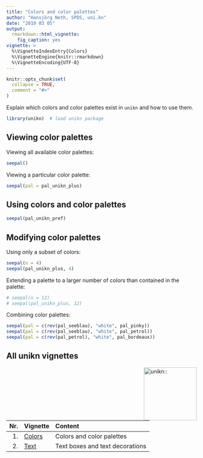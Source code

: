 ```yaml
---
title: "Colors and color palettes"
author: "Hansjörg Neth, SPDS, uni.kn"
date: "2019 03 05"
output: 
  rmarkdown::html_vignette: 
    fig_caption: yes
vignette: > 
  %\VignetteIndexEntry{Colors}
  %\VignetteEngine{knitr::rmarkdown}
  %\VignetteEncoding{UTF-8}
---
```


```r
knitr::opts_chunk$set(
  collapse = TRUE,
  comment = "#>"
)
```

Explain which colors and color palettes exist in `unikn` and how to use them.

```r
library(unikn)  # load unikn package
```

## Viewing color palettes

Viewing all available color palettes:

```r
seepal()
```

Viewing a particular color palette:

```r
seepal(pal = pal_unikn_plus)
```

## Using colors and color palettes

```r
seepal(pal_unikn_pref)
```

## Modifying color palettes

Using only a subset of colors:

```r
seepal(n = 4)
seepal(pal_unikn_plus, 4)
```

Extending a palette to a larger number of colors than contained in the palette:

```r
# seepal(n = 12)
# seepal(pal_unikn_plus, 12)
```

Combining color palettes: 

```r
seepal(pal = c(rev(pal_seeblau), "white", pal_pinky))
seepal(pal = c(rev(pal_seeblau), "white", pal_petrol))
seepal(pal = c(rev(pal_petrol), "white", pal_bordeaux))
```


## All unikn vignettes

<!-- unikn pkg logo and link: -->
<a href = "https://github.com/hneth/unikn/">
<img src = "../inst/pix/unikn.png" alt = "unikn::" align = "right" width = "140px" style = "width: 140px; float: right; border:0;"/>
</a>

<!-- Index of vignettes: -->

| Nr.  | Vignette | Content    |        
| ---: |:---------|:-----------|
| 1. | [Colors](colors.html) | Colors and color palettes | 
| 2. | [Text](text.html)     | Text boxes and text decorations | 

<!-- eof. -->
